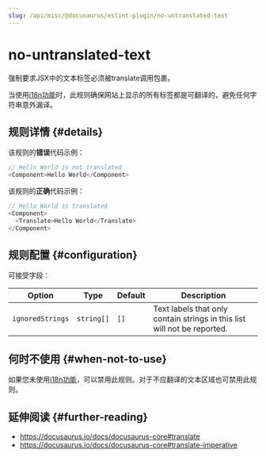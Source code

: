 ```yaml
---
slug: /api/misc/@docusaurus/eslint-plugin/no-untranslated-text
---
```


# no-untranslated-text


强制要求JSX中的文本标签必须被translate调用包裹。

当使用[i18n功能](../../../i18n/i18n-introduction.mdx)时，此规则确保网站上显示的所有标签都是可翻译的，避免任何字符串意外漏译。

## 规则详情 {#details}

该规则的**错误**代码示例：

```js
// Hello World is not translated
<Component>Hello World</Component>
```

该规则的**正确**代码示例：

```js
// Hello World is translated
<Component>
  <Translate>Hello World</Translate>
</Component>
```

## 规则配置 {#configuration}

可接受字段：

<APITable>

| Option | Type | Default | Description |
| --- | --- | --- | --- |
| `ignoredStrings` | `string[]` | `[]` | Text labels that only contain strings in this list will not be reported. |

</APITable>

## 何时不使用 {#when-not-to-use}

如果您未使用[i18n功能](../../../i18n/i18n-introduction.mdx)，可以禁用此规则。对于不应翻译的文本区域也可禁用此规则。

## 延伸阅读 {#further-reading}

- https://docusaurus.io/docs/docusaurus-core#translate
- https://docusaurus.io/docs/docusaurus-core#translate-imperative